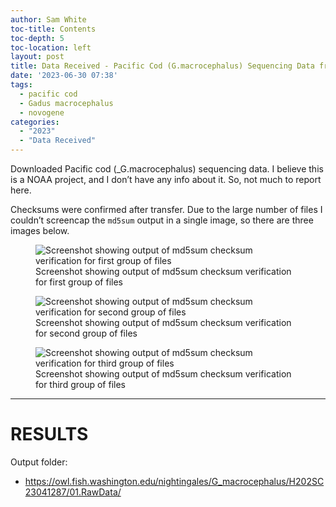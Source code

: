 ```yaml
---
author: Sam White
toc-title: Contents
toc-depth: 5
toc-location: left
layout: post
title: Data Received - Pacific Cod (G.macrocephalus) Sequencing Data from Novogene
date: '2023-06-30 07:38'
tags: 
  - pacific cod
  - Gadus macrocephalus
  - novogene
categories: 
  - "2023"
  - "Data Received"
---
```

Downloaded Pacific cod (_G.macrocephalus) sequencing data. I believe this is a NOAA project, and I don't have any info about it. So, not much to report here.

Checksums were confirmed after transfer. Due to the large number of files I couldn't screencap the `md5sum` output in a single image, so there are three images below.

![Screenshot showing output of md5sum checksum verification for first group of files](https://github.com/RobertsLab/sams-notebook/blob/master/images/screencaps/20230630-gmac-fastq-checksums-01.png?raw=true)

![Screenshot showing output of md5sum checksum verification for second group of files](https://github.com/RobertsLab/sams-notebook/blob/master/images/screencaps/20230630-gmac-fastq-checksums-02.png?raw=true)

![Screenshot showing output of md5sum checksum verification for third group of files](https://github.com/RobertsLab/sams-notebook/blob/master/images/screencaps/20230630-gmac-fastq-checksums-03.png?raw=true)

---

# RESULTS

Output folder:

- [https://owl.fish.washington.edu/nightingales/G_macrocephalus/H202SC23041287/01.RawData/](https://owl.fish.washington.edu/nightingales/G_macrocephalus/H202SC23041287/01.RawData/)

